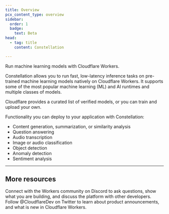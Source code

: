 ```yaml
---
title: Overview
pcx_content_type: overview
sidebar:
  order: 1
  badge:
    text: Beta
head:
  - tag: title
    content: Constellation

---
```



<Description>

Run machine learning models with Cloudflare Workers.
</Description>

Constellation allows you to run fast, low-latency inference tasks on pre-trained machine learning models natively on Cloudflare Workers. It supports some of the most popular machine learning (ML) and AI runtimes and multiple classes of models.

Cloudflare provides a curated list of verified models, or you can train and upload your own.

Functionality you can deploy to your application with Constellation:

* Content generation, summarization, or similarity analysis
* Question answering
* Audio transcription
* Image or audio classification
* Object detection
* Anomaly detection
* Sentiment analysis

***

## More resources

<CardGrid>

<LinkTitleCard title="Developer Discord" href="https://discord.cloudflare.com" icon="discord">
Connect with the Workers community on Discord to ask questions, show what you are building, and discuss the platform with other developers.
</LinkTitleCard>

<LinkTitleCard title="@CloudflareDev" href="https://x.com/cloudflaredev" icon="x.com">
Follow @CloudflareDev on Twitter to learn about product announcements, and what is new in Cloudflare Workers.
</LinkTitleCard>

</CardGrid>
